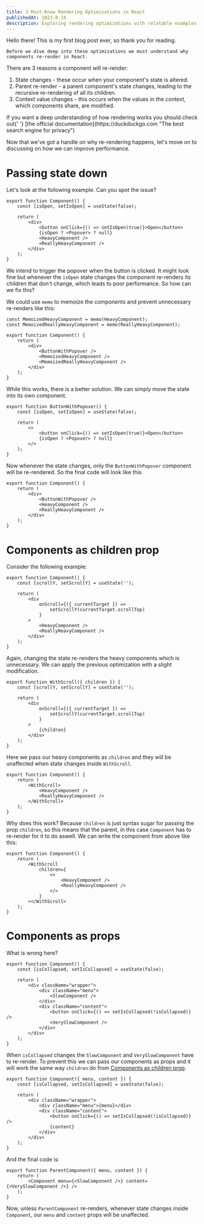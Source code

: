 ```yaml
---
title: 3 Must-Know Rendering Optimizations in React
publishedAt: 2023-8-19
description: Exploring rendering optimizations with relatable examples to enhance your grasp of optimizing React applications.
---
```


Hello there! This is my first blog post ever, so thank you for reading.

    Before we dive deep into these optimizations we must understand why
    components re-render in React.

There are 3 reasons a component will re-render:

1. State changes - these occur when your component's state is altered.
2. Parent re-render - a parent component's state changes, leading to the recursive re-rendering of all its children.
3. Context value changes - this occurs when the values in the context, which components share, are modified.

<Callout icon="💡">
	If you want a deep understanding of how rendering works you should check out{' '}
	[the official documentation](https://duckduckgo.com "The best search engine
	for privacy")
</Callout>

Now that we've got a handle on why re-rendering happens, let's move on to discussing
on how we can improve performance.

# Passing state down

Let's look at the following example. Can you spot the issue?

```tsx
export function Component() {
	const [isOpen, setIsOpen] = useState(false);

	return (
		<div>
			<button onClick={() => setIsOpen(true)}>Open</button>
			{isOpen ? <Popover> ? null}
			<HeavyComponent />
			<ReallyHeavyComponent />
		</div>
	);
}
```

We intend to trigger the popover when the button is clicked.
It might look fine but whenever the `isOpen` state changes the component re-renders its children that don't change,
which leads to poor performance.
So how can we fix this?

We could use `memo` to memoize the components and prevent unnecessary re-renders like this:

```tsx
const MemoizedHeavyComponent = memo(HeavyComponent);
const MemoizedReallyHeavyComponent = memo(ReallyHeavyComponent);

export function Component() {
	return (
		<div>
			<ButtonWithPopover />
			<MemoizedHeavyComponent />
			<MemoizedReallyHeavyComponent />
		</div>
	);
}
```

While this works, there is a better solution. We can simply move the state into its own component.

```tsx
export function ButtonWithPopover() {
	const [isOpen, setIsOpen] = useState(false);

	return (
		<>
			<button onClick={() => setIsOpen(true)}>Open</button>
			{isOpen ? <Popover> ? null}
		</>
	);
}
```

Now whenever the state changes, only the `ButtonWithPopover` component will be re-rendered.
So the final code will look like this

```tsx
export function Component() {
	return (
		<div>
			<ButtonWithPopover />
			<HeavyComponent />
			<ReallyHeavyComponent />
		</div>
	);
}
```

# Components as children prop

Consider the following example:

```tsx
export function Component() {
	const [scrollY, setScrollY] = useState('');

	return (
		<div
			onScroll={({ currentTarget }) =>
				setScrollY(currentTarget.scrollTop)
			}
		>
			<HeavyComponent />
			<ReallyHeavyComponent />
		</div>
	);
}
```

Again, changing the state re-renders the heavy components which is unnecessary.
We can apply the previous optimization with a slight modification.

```tsx
export function WithScroll({ children }) {
	const [scrollY, setScrollY] = useState('');

	return (
		<div
			onScroll={({ currentTarget }) =>
				setScrollY(currentTarget.scrollTop)
			}
		>
			{children}
		</div>
	);
}
```

Here we pass our heavy components as `children` and they will be unaffected when state changes inside `WithScroll`.

```tsx
export function Component() {
	return (
		<WithScroll>
			<HeavyComponent />
			<ReallyHeavyComponent />
		</WithScroll>
	);
}
```

Why does this work? Because `children` is just syntax sugar for passing the prop `children`, so this means that the parent,
in this case `Component` has to re-render for it to do aswell.
We can write the component from above like this:

```tsx
export function Component() {
	return (
		<WithScroll
			children={
				<>
					<HeavyComponent />
					<ReallyHeavyComponent />
				</>
			}
		></WithScroll>
	);
}
```

# Components as props

What is wrong here?

```tsx
export function Component() {
	const [isCollapsed, setIsCollapsed] = useState(false);

	return (
		<div className="wrapper">
			<div className="menu">
				<SlowComponent />
			</div>
			<div className="content">
				<button onClick={() => setIsCollapsed(!isCollapsed)} />
				<VerySlowComponent />
			</div>
		</div>
	);
}
```

When `isCollapsed` changes the `SlowComponent` and `VerySlowComponent` have to re-render.
To prevent this we can pass our components as props and it will work the same way `children` do from [Components as children prop](#components-as-children-prop).

```tsx
export function Component({ menu, content }) {
	const [isCollapsed, setIsCollapsed] = useState(false);

	return (
		<div className="wrapper">
			<div className="menu">{menu}</div>
			<div className="content">
				<button onClick={() => setIsCollapsed(!isCollapsed)} />
				{content}
			</div>
		</div>
	);
}
```

And the final code is:

```tsx
export function ParentComponent({ menu, content }) {
	return (
		<Component menu={<SlowComponent />} content={<VerySlowComponent />} />
	);
}
```

Now, unless `ParentComponent` re-renders, whenever state changes inside `Component`, our `menu` and `content` props will be unaffected.
